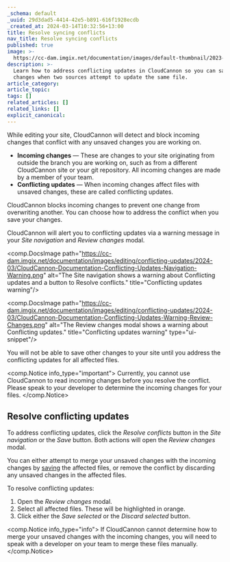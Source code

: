 ```yaml
---
_schema: default
_uuid: 29d3dad5-4414-42e5-b891-616f1928ecdb
_created_at: 2024-03-14T10:32:56+13:00
title: Resolve syncing conflicts
nav_title: Resolve syncing conflicts
published: true
image: >-
  https://cc-dam.imgix.net/documentation/images/default-thumbnail/2023-Q4/CloudCannon-Documentation-Thumbnail.png
description: >-
  Learn how to address conflicting updates in CloudCannon so you can save your
  changes when two sources attempt to update the same file.
article_category:
article_topic:
tags: []
related_articles: []
related_links: []
explicit_canonical:
---
```

While editing your site, CloudCannon will detect and block incoming changes that conflict with any unsaved changes you are working on.

* **Incoming changes** — These are changes to your site originating from outside the branch you are working on, such as from a different CloudCannon site or your git repository. All incoming changes are made by a member of your team.
* **Conflicting updates** — When incoming changes affect files with unsaved changes, these are called conflicting updates.

CloudCannon blocks incoming changes to prevent one change from overwriting another. You can choose how to address the conflict when you save your changes.

CloudCannon will alert you to conflicting updates via a warning message in your *Site navigation* and *Review changes* modal.

<comp.DocsImage path="https://cc-dam.imgix.net/documentation/images/editing/conflicting-updates/2024-03/CloudCannon-Documentation-Conflicting-Updates-Navigation-Warning.png" alt="The Site navigation shows a warning about Conflicting updates and a button to Resolve conflicts." title="Conflicting updates warning"/>

<comp.DocsImage path="https://cc-dam.imgix.net/documentation/images/editing/conflicting-updates/2024-03/CloudCannon-Documentation-Conflicting-Updates-Warning-Review-Changes.png" alt="The Review changes modal shows a warning about Conflicting updates." title="Conflicting updates warning" type="ui-snippet"/>

You will not be able to save other changes to your site until you address the conflicting updates for all affected files.

<comp.Notice info_type="important">
  Currently, you cannot use CloudCannon to read incoming changes before you resolve the conflict. Please speak to your developer to determine the incoming changes for your files.
</comp.Notice>

## Resolve conflicting updates

To address conflicting updates, click the *Resolve conflicts* button in the *Site navigation* or the *Save* button. Both actions will open the *Review changes* modal.

You can either attempt to merge your unsaved changes with the incoming changes by [saving](/documentation/articles/save-your-changes) the affected files, or remove the conflict by discarding any unsaved changes in the affected files.

To resolve conflicting updates:

1. Open the *Review changes* modal.
2. Select all affected files. These will be highlighted in orange.
3. Click either the *Save selected* or the *Discard selected* button.

<comp.Notice info_type="info">
  If CloudCannon cannot determine how to merge your unsaved changes with the incoming changes, you will need to speak with a developer on your team to merge these files manually.
</comp.Notice>